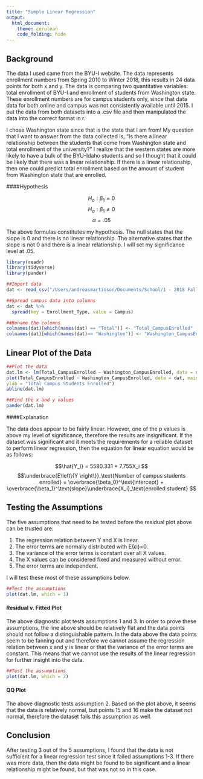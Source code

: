 ```yaml
---
title: "Simple Linear Regression"
output: 
  html_document:
    theme: cerulean
    code_folding: hide
---
```



<!-- Directions

Come up with a simple linear regression of your own creation. 

* Write the Background and clearly state your question. Then collect data and perform the linear regression analysis in order to answer your question. Use the proper order of first, ask the question, then second, figure out the answer.


* You should collect both the quantitative response variable and the quantitative explanatory variable yourself. This can be data you collect from 
    - the internet (like weather data, Facebook data, or sports data) 
    - your own experiment 
    - your own observational study
* However,     
    - The data should not be a single pre-existing dataset. It must be something that you piece together yourself.

* You need at least $n=3$ $(X,Y)$ pairs to perform the regression. However, your regression will only be useful if you can get around $n=10$ or more observations.



-->

## Background

The data I used came from the BYU-I website. The data represents enrollment numbers from Spring 2010 to Winter 2018, this results in 24 data points for both x and y. The data is comparing two quantitative variables: total enrollment of BYU-I and enrollment of students from Washington state. These enrollment numbers are for campus students only, since that data data for both online and campus was not consistently available until 2015. I put the data from both datasets into a .csv file and then manipulated the data into the correct format in r.

I chose Washington state since that is the state that I am from! My question that I want to answer from the data collected is, "Is there a linear relationship between the students that come from Washington state and total enrollment of the university?" I realize that the western states are more likely to have a bulk of the BYU-Idaho students and so I thought that it could be likely that there was a linear relationship. If there is a linear relationship, then one could predict total enrollment based on the amount of student from Washington state that are enrolled. 

####Hypothesis

$$H_o: \beta_1 = 0
$$
$$H_a: \beta_1≠ 0
$$
$$\alpha = .05
$$

The above formulas constitutes my hypothesis. The null states that the slope is 0 and there is no linear relationship. The alternative states that the slope is not 0 and there is a linear relationship. I will set my significance level at .05.

```r
library(readr)
library(tidyverse)
library(pander)

##Import data
dat <- read_csv("/Users/andreasmartinson/Documents/School/1 - 2018 Fall Semester Classwork/MATH 325/Analysis 7 Data.csv")

##Spread campus data into columns
dat <- dat %>% 
  spread(key = Enrollment_Type, value = Campus)

##Rename the columns
colnames(dat)[which(names(dat) == "Total")] <- "Total_CampusEnrolled"
colnames(dat)[which(names(dat)== "Washington")] <- "Washington_CampusEnrolled"

```

## Linear Plot of the Data

```r
##Plot the data
dat.lm <- lm(Total_CampusEnrolled ~ Washington_CampusEnrolled, data = dat)
plot(Total_CampusEnrolled ~ Washington_CampusEnrolled, data = dat, main = "Linear Plot of BYU-I Enrollment", xlab = "Campus Students Enrolled from Washington State",
ylab = "Total Campus Students Enrolled")
abline(dat.lm)

##Find the x and y values
pander(dat.lm)
```

####Explanation

The data does appear to be fairly linear. However, one of the p values is above my level of significance, therefore the results are insignificant. If the dataset was significant and it meets the requirements for a reliable dataset to perform linear regression, then the equation for linear equation would be as follows:

$$\hat{Y_i} = 5580.331 + 7.755X_i 
$$
$$\underbrace{E\left\{Y \right\}}_\text{Number of campus students enrolled} = \overbrace{\beta_0}^\text{intercept} + \overbrace{\beta_1}^\text{slope}\underbrace{X_i}_\text{enrolled student}
$$

## Testing the Assumptions

The five assumptions that need to be tested before the residual plot above can be trusted are:

1. The regression relation between Y and X is linear.
2. The error terms are normally distributed with E{ϵi}=0.
3. The variance of the error terms is constant over all X values.
4. The X values can be considered fixed and measured without error.
5. The error terms are independent.

I will test these most of these assumptions below.

```r
##Test the assumptions
plot(dat.lm, which = 1)

```

#### Residual v. Fitted Plot

The above diagnostic plot tests assumptions 1 and 3. In order to prove these assumptions, the line above should be relatively flat and the data points should not follow a distinguishable pattern. In the data above the data points seem to be fanning out and therefore we cannot assume the regression relation between x and y is linear or that the variance of the error terms are constant. This means that we cannot use the results of the linear regression for further insight into the data. 


```r
##Test the assumptions
plot(dat.lm, which = 2)

```

#### QQ Plot

The above diagnostic tests assumption 2. Based on the plot above, it seems that the data is relatively normal, but points 15 and 16 make the dataset not normal, therefore the dataset fails this assumption as well. 

## Conclusion

After testing 3 out of the 5 assumptions, I found that the data is not sufficient for a linear regression test since it failed assumptions 1-3. If there was more data, then the data might be found to be significant and a linear relationship might be found, but that was not so in this case. 











